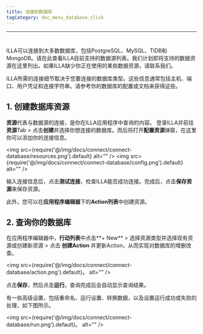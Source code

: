 ```yaml
---
title: 连接到数据库
tagCategory: doc_menu_database_click
---
```

---

# <Heading hidden>连接到数据库</Heading>

ILLA可以连接到大多数数据库，包括PostgreSQL、MySQL、TiDB和MongoDB。请在此查看ILLA目前支持的数据源列表。我们计划即将支持的数据资源在这里列出。如果ILLA缺少你正在使用的某些数据资源，请联系我们。

ILLA所需的连接细节取决于您要连接的数据库类型。这些信息通常包括主机、端口、用户凭证和连接字符串。请参考你的数据库的配置或文档来获得这些。

## 1. 创建数据库资源

**资源**代表与数据源的连接，是你在ILLA应用程序中查询的内容。 登录ILLA并前往**资源**Tab > 点击**创建**并选择你想连接的数据库。而后将打开**配置资源**弹窗，在这里你可以添加你的连接信息。

<img
  src={require('@/img/docs/connect/connect-database/resources.png').default}
  alt=""
/>
<img
  src={require('@/img/docs/connect/connect-database/config.png').default}
  alt=""
/>

输入连接信息后，点击**测试连接**，检查ILLA能否成功连接。完成后，点击**保存资源**来保存资源。

此外，您可以在**应用程序编辑器**下的**Action列表**中创建资源。

## 2. 查询你的数据库

在应用程序编辑器中，**行动列表**中点击**+ New** > 选择资源类型并选择现有资源或创建新资源 > 点击 **创建Action** 并更新Action，从而实现对数据库的增删改查。

<img
  src={require('@/img/docs/connect/connect-database/action.png').default}。
  alt=""
/>

点击**保存**，然后点击**运行**。查询完成后会自动显示查询结果。

有一些高级设置，包括重命名、运行设置、转换数据，以及设置运行成功或失败的处理，如下图所示。

<img
  src={require('@/img/docs/connect/connect-database/run.png').default}。
  alt=""
/>
